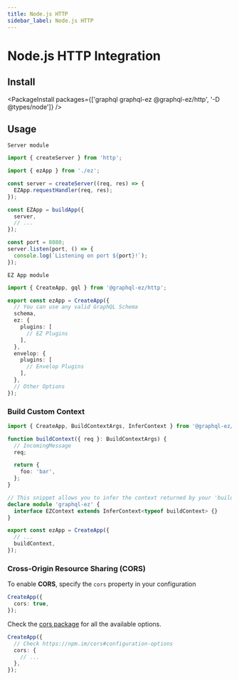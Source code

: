 ```yaml
---
title: Node.js HTTP
sidebar_label: Node.js HTTP
---
```


# Node.js HTTP Integration

## Install

<PackageInstall packages={['graphql graphql-ez @graphql-ez/http', '-D @types/node']} />

## Usage

`Server module`

```ts
import { createServer } from 'http';

import { ezApp } from './ez';

const server = createServer((req, res) => {
  EZApp.requestHandler(req, res);
});

const EZApp = buildApp({
  server,
  // ...
});

const port = 8080;
server.listen(port, () => {
  console.log(`Listening on port ${port}!`);
});
```

`EZ App module`

```ts
import { CreateApp, gql } from '@graphql-ez/http';

export const ezApp = CreateApp({
  // You can use any valid GraphQL Schema
  schema,
  ez: {
    plugins: [
      // EZ Plugins
    ],
  },
  envelop: {
    plugins: [
      // Envelop Plugins
    ],
  },
  // Other Options
});
```

### Build Custom Context

```ts
import { CreateApp, BuildContextArgs, InferContext } from '@graphql-ez/http';

function buildContext({ req }: BuildContextArgs) {
  // IncomingMessage
  req;

  return {
    foo: 'bar',
  };
}

// This snippet allows you to infer the context returned by your 'buildContext' and add it to the EZContext interface
declare module 'graphql-ez' {
  interface EZContext extends InferContext<typeof buildContext> {}
}

export const ezApp = CreateApp({
  // ...
  buildContext,
});
```

### Cross-Origin Resource Sharing (CORS)

To enable **CORS**, specify the `cors` property in your configuration

```ts
CreateApp({
  cors: true,
});
```

Check the [cors package](https://npm.im/cors#configuration-options) for all the available options.

```ts
CreateApp({
  // Check https://npm.im/cors#configuration-options
  cors: {
    // ...
  },
});
```
